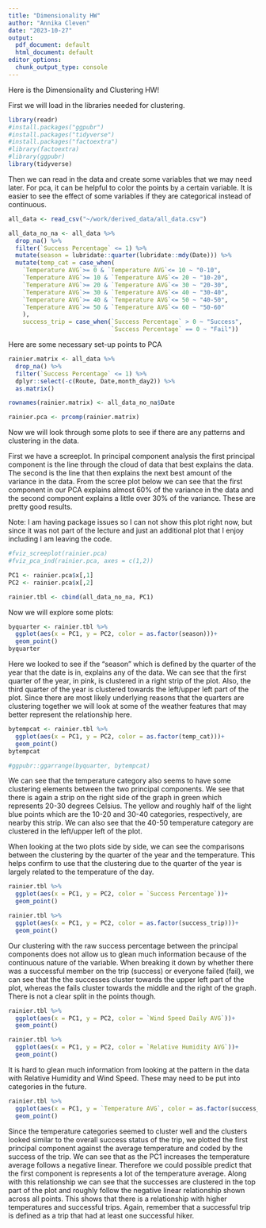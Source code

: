 ```yaml
---
title: "Dimensionality HW"
author: "Annika Cleven"
date: "2023-10-27"
output:
  pdf_document: default
  html_document: default
editor_options:
  chunk_output_type: console
---
```

Here is the Dimensionality and Clustering HW!

First we will load in the libraries needed for clustering. 

```r
library(readr)
#install.packages("ggpubr")
#install.packages("tidyverse")
#install.packages("factoextra")
#library(factoextra)
#library(ggpubr)
library(tidyverse)
```

Then we can read in the data and create some variables that we may need later.  For pca, it can be helpful to color the points by a certain variable.  It is easier to see the effect of some variables if they are categorical instead of continuous.   

```r
all_data <- read_csv("~/work/derived_data/all_data.csv")

all_data_no_na <- all_data %>%
  drop_na() %>%
  filter(`Success Percentage` <= 1) %>%
  mutate(season = lubridate::quarter(lubridate::mdy(Date))) %>%
  mutate(temp_cat = case_when(
    `Temperature AVG`>= 0 & `Temperature AVG`<= 10 ~ "0-10",
    `Temperature AVG`>= 10 & `Temperature AVG`<= 20 ~ "10-20",
    `Temperature AVG`>= 20 & `Temperature AVG`<= 30 ~ "20-30",
    `Temperature AVG`>= 30 & `Temperature AVG`<= 40 ~ "30-40",
    `Temperature AVG`>= 40 & `Temperature AVG`<= 50 ~ "40-50",
    `Temperature AVG`>= 50 & `Temperature AVG`<= 60 ~ "50-60"
    ),
    success_trip = case_when(`Success Percentage` > 0 ~ "Success",
                             `Success Percentage` == 0 ~ "Fail"))
```

Here are some necessary set-up points to PCA
```r
rainier.matrix <- all_data %>%
  drop_na() %>%
  filter(`Success Percentage` <= 1) %>%
  dplyr::select(-c(Route, Date,month_day2)) %>%
  as.matrix()

rownames(rainier.matrix) <- all_data_no_na$Date

rainier.pca <- prcomp(rainier.matrix)
```

Now we will look through some plots to see if there are any patterns and clustering in the data.  

First we have a screeplot.  In principal component analysis the first principal component is the line through the cloud of data that best explains the data. The second is the line that then explains the next best amount of the variance in the data.  From the scree plot below we can see that the first component in our PCA explains almost 60% of the variance in the data and the second component explains a little over 30% of the variance.  These are pretty good results. 

Note: I am having package issues so I can not show this plot right now, but since it was not part of the lecture and just an additional plot that I enjoy including I am leaving the code. 

```r
#fviz_screeplot(rainier.pca)
#fviz_pca_ind(rainier.pca, axes = c(1,2))
```

```r
PC1 <- rainier.pca$x[,1]
PC2 <- rainier.pca$x[,2]

rainier.tbl <- cbind(all_data_no_na, PC1)
```

Now we will explore some plots:

```r
byquarter <- rainier.tbl %>%
  ggplot(aes(x = PC1, y = PC2, color = as.factor(season)))+
  geom_point()
byquarter
```

Here we looked to see if the "season" which is defined by the quarter of the year that the date is in, explains any of the data.  We can see that the first quarter of the year, in pink, is clustered in a right strip of the plot.  Also, the third quarter of the year is clustered towards the left/upper left part of the plot. Since there are most likely underlying reasons that the quarters are clustering together we will look at some of the weather features that may better represent the relationship here. 

```r
bytempcat <- rainier.tbl %>%
  ggplot(aes(x = PC1, y = PC2, color = as.factor(temp_cat)))+
  geom_point()
bytempcat

#ggpubr::ggarrange(byquarter, bytempcat) 
```

We can see that the temperature category also seems to have some clustering elements between the two principal components. We see that there is again a strip on the right side of the graph in green which represents 20-30 degrees Celsius.  The yellow and roughly half of the light blue points which are the 10-20 and 30-40 categories, respectively, are nearby this strip.  We can also see that the 40-50 temperature category are clustered in the left/upper left of the plot. 

When looking at the two plots side by side, we can see the comparisons between the clustering by the quarter of the year and the temperature.  This helps confirm to use that the clustering due to the quarter of the year is largely related to the temperature of the day. 

```r
rainier.tbl %>%
  ggplot(aes(x = PC1, y = PC2, color = `Success Percentage`))+
  geom_point()
```

```r
rainier.tbl %>%
  ggplot(aes(x = PC1, y = PC2, color = as.factor(success_trip)))+
  geom_point()
```

Our clustering with the raw success percentage between the principal components does not allow us to glean much information because of the continuous nature of the variable. When breaking it down by whether there was a successful member on the trip (success) or everyone failed (fail), we can see that the the successes cluster towards the upper left part of the plot, whereas the fails cluster towards the middle and the right of the graph.  There is not a clear split in the points though. 

```r
rainier.tbl %>%
  ggplot(aes(x = PC1, y = PC2, color = `Wind Speed Daily AVG`))+
  geom_point()
```

```r
rainier.tbl %>%
  ggplot(aes(x = PC1, y = PC2, color = `Relative Humidity AVG`))+
  geom_point()
```

It is hard to glean much information from looking at the pattern in the data with Relative Humidity and Wind Speed.  These may need to be put into categories in the future. 

```r
rainier.tbl %>%
  ggplot(aes(x = PC1, y = `Temperature AVG`, color = as.factor(success_trip)))+
  geom_point()
```

Since the temperature categories seemed to cluster well and the clusters looked similar to the overall success status of the trip, we plotted the first principal component against the average temperature and coded by the success of the trip. We can see that as the PC1 increases the temperature average follows a negative linear.  Therefore we could possible predict that the first component is represents a lot of the temperature average.  Along with this relationship we can see that the successes are clustered in the top part of the plot and roughly follow the negative linear relationship shown across all points.  This shows that there is a relationship with higher temperatures and successful trips.  Again, remember that a successful trip is defined as a trip that had at least one successful hiker.   
